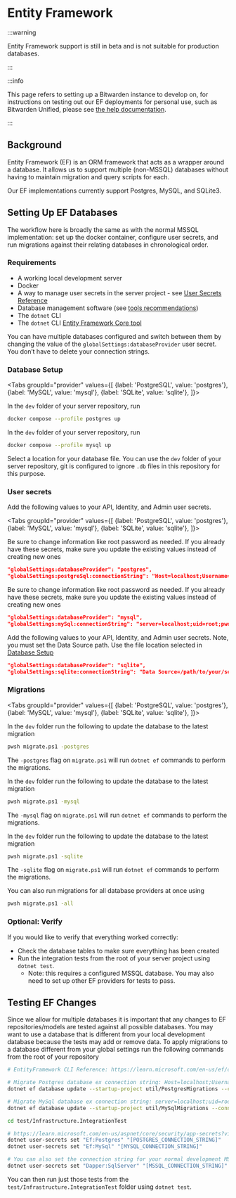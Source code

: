 
# Entity Framework

:::warning

Entity Framework support is still in beta and is not suitable for production databases.

:::

:::info

This page refers to setting up a Bitwarden instance to develop on, for instructions on testing out
our EF deployments for personal use, such as Bitwarden Unified, please see
[the help documentation](https://bitwarden.com/help/install-and-deploy-unified-beta/).

:::

## Background

Entity Framework (EF) is an ORM framework that acts as a wrapper around a database. It allows us to
support multiple (non-MSSQL) databases without having to maintain migration and query scripts for
each.

Our EF implementations currently support Postgres, MySQL, and SQLite3.

## Setting Up EF Databases

The workflow here is broadly the same as with the normal MSSQL implementation: set up the docker
container, configure user secrets, and run migrations against their relating databases in
chronological order.

### Requirements

- A working local development server
- Docker
- A way to manage user secrets in the server project - see
  [User Secrets Reference](../../user-secrets.md)
- Database management software (see [tools recommendations](../../../tools/index.md#databases))
- The `dotnet` CLI
- The `dotnet` CLI [Entity Framework Core tool](https://docs.microsoft.com/en-us/ef/core/cli/dotnet)

You can have multiple databases configured and switch between them by changing the value of the
`globalSettings:databaseProvider` user secret. You don’t have to delete your connection strings.

### Database Setup

<Tabs
    groupId="provider"
    values={[
        {label: 'PostgreSQL', value: 'postgres'},
        {label: 'MySQL', value: 'mysql'},
        {label: 'SQLite', value: 'sqlite'},
    ]}>
<TabItem value="postgres">

In the `dev` folder of your server repository, run

```bash
docker compose --profile postgres up
```

</TabItem>
<TabItem value="mysql">

In the `dev` folder of your server repository, run

```bash
docker compose --profile mysql up
```

</TabItem>
<TabItem value="sqlite">

Select a location for your database file. You can use the `dev` folder of your server repository,
git is configured to ignore `.db` files in this repository for this purpose.

</TabItem>
</Tabs>

### User secrets

Add the following values to your API, Identity, and Admin user secrets.

<Tabs
    groupId="provider"
    values={[
        {label: 'PostgreSQL', value: 'postgres'},
        {label: 'MySQL', value: 'mysql'},
        {label: 'SQLite', value: 'sqlite'},
    ]}>
<TabItem value="postgres">

Be sure to change information like root password as needed. If you already have these secrets, make
sure you update the existing values instead of creating new ones

```json
"globalSettings:databaseProvider": "postgres",
"globalSettings:postgreSql:connectionString": "Host=localhost;Username=postgres;Password=example;Database=vault_dev;Include Error Detail=true",
```

</TabItem>
<TabItem value="mysql">

Be sure to change information like root password as needed. If you already have these secrets, make
sure you update the existing values instead of creating new ones

```json
"globalSettings:databaseProvider": "mysql",
"globalSettings:mySql:connectionString": "server=localhost;uid=root;pwd=example;database=vault_dev",
```

</TabItem>
<TabItem value="sqlite">

Add the following values to your API, Identity, and Admin user secrets. Note, you must set the Data
Source path. Use the file location selected in [Database Setup](#database-setup)

```json
"globalSettings:databaseProvider": "sqlite",
"globalSettings:sqlite:connectionString": "Data Source=/path/to/your/server/repo/dev/db/bitwarden.db",
```

</TabItem>
</Tabs>

### Migrations

<Tabs
    groupId="provider"
    values={[
        {label: 'PostgreSQL', value: 'postgres'},
        {label: 'MySQL', value: 'mysql'},
        {label: 'SQLite', value: 'sqlite'},
    ]}>
<TabItem value="postgres">

In the `dev` folder run the following to update the database to the latest migration

```bash
pwsh migrate.ps1 -postgres
```

The `-postgres` flag on `migrate.ps1` will run `dotnet ef` commands to perform the migrations.

</TabItem>
<TabItem value="mysql">

In the `dev` folder run the following to update the database to the latest migration

```bash
pwsh migrate.ps1 -mysql
```

The `-mysql` flag on `migrate.ps1` will run `dotnet ef` commands to perform the migrations.

</TabItem>
<TabItem value="sqlite">

In the `dev` folder run the following to update the database to the latest migration

```bash
pwsh migrate.ps1 -sqlite
```

The `-sqlite` flag on `migrate.ps1` will run `dotnet ef` commands to perform the migrations.

</TabItem>
</Tabs>

You can also run migrations for all database providers at once using

```bash
pwsh migrate.ps1 -all
```

### Optional: Verify

If you would like to verify that everything worked correctly:

- Check the database tables to make sure everything has been created
- Run the integration tests from the root of your server project using `dotnet test`.
  - Note: this requires a configured MSSQL database. You may also need to set up other EF providers
    for tests to pass.

## Testing EF Changes

Since we allow for multiple databases it is important that any changes to EF repositories/models are
tested against all possible databases. You may want to use a database that is different from your
local development database because the tests may add or remove data. To apply migrations to a
database different from your global settings run the following commands from the root of your
repository

```bash
# EntityFramework CLI Reference: https://learn.microsoft.com/en-us/ef/core/cli/dotnet

# Migrate Postgres database ex connection string: Host=localhost;Username=postgres;Password=SET_A_PASSWORD_HERE_123;Database=vault_dev_test
dotnet ef database update --startup-project util/PostgresMigrations --connection "[POSTGRES_CONNECTION_STRING]"

# Migrate MySql database ex connection string: server=localhost;uid=root;pwd=SET_A_PASSWORD_HERE_123;database=vault_dev_test
dotnet ef database update --startup-project util/MySqlMigrations --connection "[MYSQL_CONNECTION_STRING]"

cd test/Infrastructure.IntegrationTest

# https://learn.microsoft.com/en-us/aspnet/core/security/app-secrets?view=aspnetcore-6.0&tabs=windows#secret-manager
dotnet user-secrets set "Ef:Postgres" "[POSTGRES_CONNECTION_STRING]"
dotnet user-secrets set "Ef:MySql" "[MYSQL_CONNECTION_STRING]"

# You can also set the connection string for your normal development MS SQL database like below
dotnet user-secrets set "Dapper:SqlServer" "[MSSQL_CONNECTION_STRING]"
```

You can then run just those tests from the `test/Infrastructure.IntegrationTest` folder using
`dotnet test`.
